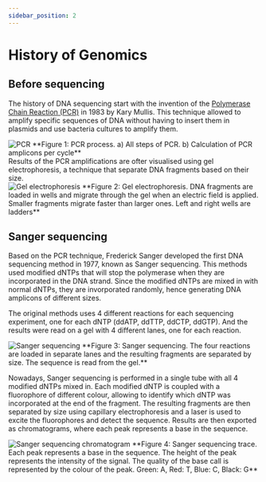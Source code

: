 ```yaml
---
sidebar_position: 2
---
```

# History of Genomics

## Before sequencing
The history of DNA sequencing start with the invention of the [Polymerase Chain Reaction (PCR)](https://en.wikipedia.org/wiki/Polymerase_chain_reaction) in 1983 by Kary Mullis.
This technique allowed to amplify specific sequences of DNA without having to insert them in plasmids and use bacteria cultures to amplify them.

<div style={{border: '1px solid #e0e0e0', borderRadius: '4px', padding: '8px', margin: '16px 0'}} >
<img src="/figures/PCR.jpg" alt="PCR" style={{ width: '100%', height: 'auto', border: '1px solid #e0e0e0' }}/>
**Figure 1: PCR process. a) All steps of PCR. b) Calculation of PCR amplicons per cycle**
</div>
Results of the PCR amplifications are ofter visualised using gel electrophoresis, a technique that separate DNA fragments based on their size.

<div style={{border: '1px solid #e0e0e0', borderRadius: '4px', padding: '8px', margin: '16px 0'}} >
<img src="/figures/gel.jpg" alt="Gel electrophoresis" style={{ width: '100%', height: 'auto', border: '1px solid #e0e0e0' }}/>
**Figure 2: Gel electrophoresis. DNA fragments are loaded in wells and migrate through the gel when an electric field is applied. Smaller fragments migrate faster than larger ones. Left and right wells are ladders**
</div>


## Sanger sequencing
Based on the PCR technique, Frederick Sanger developed the first DNA sequencing method in 1977, known as Sanger sequencing.
This methods used modified dNTPs that will stop the polymerase when they are incorporated in the DNA strand. Since the modified dNTPs are mixed in with normal dNTPs, they are invorporated randomly, hence generating DNA amplicons of different sizes. 

The original methods uses 4 different reactions for each sequencing experiment, one for each dNTP (ddATP, ddTTP, ddCTP, ddGTP). And the results were read on a gel with 4 different lanes, one for each reaction.
<div style={{border: '1px solid #e0e0e0', borderRadius: '4px', padding: '8px', margin: '16px 0'}} >
<img src="/figures/sanger_gel.jpg" alt="Sanger sequencing" style={{ width: '100%', height: 'auto', border: '1px solid #e0e0e0' }}/>
**Figure 3: Sanger sequencing. The four reactions are loaded in separate lanes and the resulting fragments are separated by size. The sequence is read from the gel.**
</div>

Nowadays, Sanger sequencing is performed in a single tube with all 4 modified dNTPs mixed in. Each modified dNTP is coupled with a fluorophore of different colour, allowing to identify which dNTP was incorporated at the end of the fragment. The resulting fragments are then separated by size using capillary electrophoresis and a laser is used to excite the fluorophores and detect the sequence.
Results are then exported as chromatograms, where each peak represents a base in the sequence.

<div style={{border: '1px solid #e0e0e0', borderRadius: '4px', padding: '8px', margin: '16px 0'}} >
<img src="/figures/trace_sanger.png" alt="Sanger sequencing chromatogram"
      style={{ width: '100%', height: 'auto', border: '1px solid #e0e0e0' }}/>
**Figure 4: Sanger sequencing trace. Each peak represents a base in the sequence. The height of the peak represents the intensity of the signal. The quality of the base call is represented by the colour of the peak. Green: A, Red: T, Blue: C, Black: G**
</div>